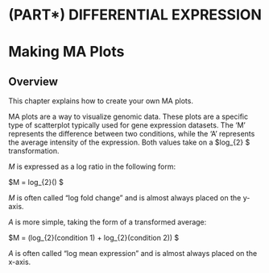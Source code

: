 # (PART\*) DIFFERENTIAL EXPRESSION {-}

# Making MA Plots

## Overview

This chapter explains how to create your own MA plots.

MA plots are a way to visualize genomic data. These plots are a specific type of scatterplot typically used for gene expression datasets. The 'M' represents the difference between two conditions, while the 'A' represents the average intensity of the expression. Both values take on a $log_{2} $ transformation.

_M_ is expressed as a log ratio in the following form:

$M = log_{2}(\frac{condition 1}{condition 2}) $

_M_ is often called "log fold change" and is almost always placed on the y-axis.

_A_ is more simple, taking the form of a transformed average:

$M = \frac{1}{2} (log_{2}(condition 1) + log_{2}(condition 2)) $

_A_ is often called "log mean expression" and is almost always placed on the x-axis.
